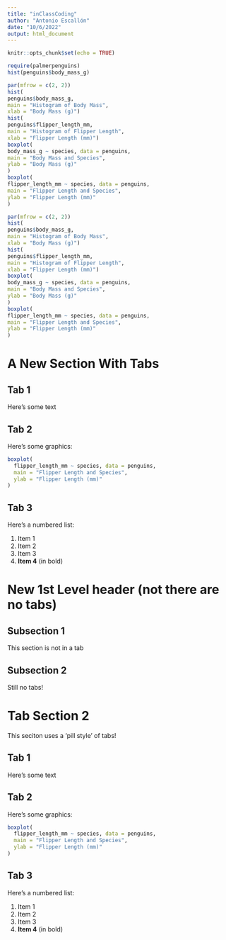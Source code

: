 ```yaml
---
title: "inClassCoding"
author: "Antonio Escallón"
date: "10/6/2022"
output: html_document
---
```


```r
knitr::opts_chunk$set(echo = TRUE)
```

```r
require(palmerpenguins)
hist(penguins$body_mass_g)
```

```r
par(mfrow = c(2, 2))
hist(
penguins$body_mass_g,
main = "Histogram of Body Mass",
xlab = "Body Mass (g)")
hist(
penguins$flipper_length_mm,
main = "Histogram of Flipper Length",
xlab = "Flipper Length (mm)")
boxplot(
body_mass_g ~ species, data = penguins,
main = "Body Mass and Species",
ylab = "Body Mass (g)"
)
boxplot(
flipper_length_mm ~ species, data = penguins,
main = "Flipper Length and Species",
ylab = "Flipper Length (mm)"
)
```


```r
par(mfrow = c(2, 2))
hist(
penguins$body_mass_g,
main = "Histogram of Body Mass",
xlab = "Body Mass (g)")
hist(
penguins$flipper_length_mm,
main = "Histogram of Flipper Length",
xlab = "Flipper Length (mm)")
boxplot(
body_mass_g ~ species, data = penguins,
main = "Body Mass and Species",
ylab = "Body Mass (g)"
)
boxplot(
flipper_length_mm ~ species, data = penguins,
main = "Flipper Length and Species",
ylab = "Flipper Length (mm)"
)
```


# A New Section With Tabs {.tabset}

## Tab 1

Here's some text

## Tab 2

Here's some graphics:

```r
boxplot(
  flipper_length_mm ~ species, data = penguins,
  main = "Flipper Length and Species",
  ylab = "Flipper Length (mm)"
)

```

## Tab 3

Here's a numbered list:

1. Item 1
1. Item 2
1. Item 3
1. **Item 4** (in bold)

# New 1st Level header (not there are no tabs)


## Subsection 1

This section is not in a tab

## Subsection 2

Still no tabs!

# Tab Section 2 {.tabset .tabset-pills}

This seciton uses a 'pill style' of tabs!

## Tab 1

Here's some text

## Tab 2

Here's some graphics:

```r
boxplot(
  flipper_length_mm ~ species, data = penguins,
  main = "Flipper Length and Species",
  ylab = "Flipper Length (mm)"
)

```

## Tab 3

Here's a numbered list:

1. Item 1
1. Item 2
1. Item 3
1. **Item 4** (in bold)

